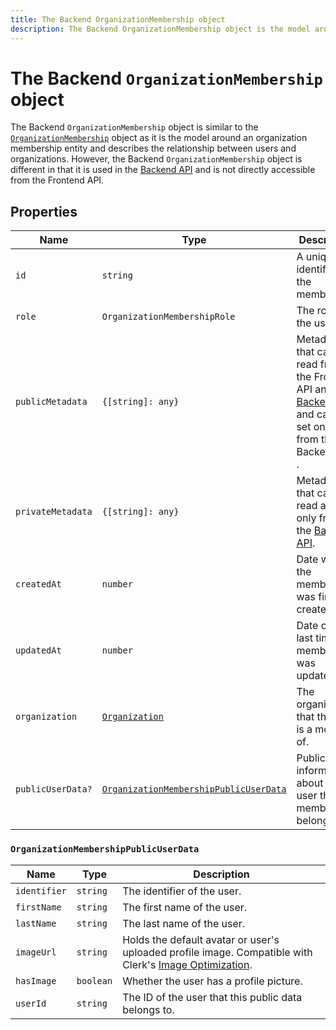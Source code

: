```yaml
---
title: The Backend OrganizationMembership object
description: The Backend OrganizationMembership object is the model around an organization membership entity and describes the relationship between users and organizations.
---
```


# The Backend `OrganizationMembership` object

The Backend `OrganizationMembership` object is similar to the [`OrganizationMembership`](/docs/references/javascript/organization-membership) object as it is the model around an organization membership entity and describes the relationship between users and organizations. However, the Backend `OrganizationMembership` object is different in that it is used in the [Backend API](/docs/reference/backend-api/tag/Organization-Memberships#operation/CreateOrganizationMembership) and is not directly accessible from the Frontend API.

## Properties

| Name | Type | Description |
| - | - | - |
| `id` | `string` | A unique identifier for the membership. |
| `role` | `OrganizationMembershipRole` | The role of the user. |
| `publicMetadata` | `{[string]: any}` | Metadata that can be read from the Frontend API and [Backend API](/docs/reference/backend-api) and can be set only from the Backend API . |
| `privateMetadata` | `{[string]: any}` | Metadata that can be read and set only from the [Backend API](/docs/reference/backend-api). |
| `createdAt` | `number` | Date when the membership was first created. |
| `updatedAt` | `number` | Date of the last time the membership was updated. |
| `organization` | [`Organization`](/docs/references/backend/types/backend-organization) | The organization that the user is a member of. |
| `publicUserData?` | [`OrganizationMembershipPublicUserData`](#organization-membership-public-user-data) | Public information about the user that this membership belongs to. |

### `OrganizationMembershipPublicUserData`

| Name | Type | Description |
| - | - | - |
| `identifier` | `string` | The identifier of the user. |
| `firstName` | `string` | The first name of the user. |
| `lastName` | `string` | The last name of the user. |
| `imageUrl` | `string` | Holds the default avatar or user's uploaded profile image. Compatible with Clerk's [Image Optimization](/docs/guides/image-optimization/imageurl-image-optimization). |
| `hasImage` | `boolean` | Whether the user has a profile picture. |
| `userId` | `string` | The ID of the user that this public data belongs to. |
